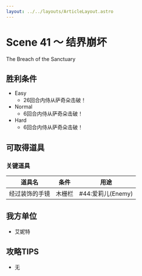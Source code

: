 ```yaml
---
layout: ../../layouts/ArticleLayout.astro
---
```

# Scene 41 ～ 结界崩坏  

The Breach of the Sanctuary

## 胜利条件 

- Easy
  - 26回合内侍从萨奇朵击破！
- Normal
  - 6回合内侍从萨奇朵击破！
- Hard
  - 6回合内侍从萨奇朵击破！

## 可取得道具 

### 关键道具

|道具名|条件|用途|
|---|---|---|
|经过装饰的手镜|木栅栏|#44:爱莉儿(Enemy)|

## 我方单位 

- 艾妮特

## 攻略TIPS 

- 无
